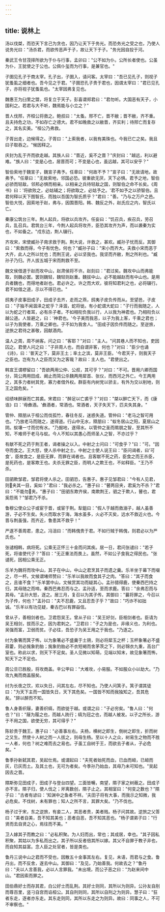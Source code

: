 ```yaml
---
---
---
```

title: 说林上
---




汤以伐桀，而恐天下言己为贪也，因乃让天下于务光。而恐务光之受之也，乃使人说务光曰："汤杀君，而欲传恶声于子，故让天下于子。"务光因自投于河。

秦武王令甘茂择所欲为于仆与行事，孟卯曰："公不如为仆。公所长者使也。公虽为仆，王犹使之于公也。公佩仆玺而为行事，是兼官也。"

子圉见孔子于商太宰。孔子出，子圉入，请问客。太宰曰："吾已见孔子，则视子犹蚤虱之细者也。吾今见之于君。"子圉恐孔子贵于君也，因谓太宰曰："君已见孔子，亦将视子犹蚤虱也。"太宰因弗复见也。

魏惠王为臼里之盟，将复立于天子。彭喜谓郑君曰："君勿听。大国恶有天子，小国利之。若君与大不听，魏焉能与小立之？"

晋人伐邢，齐桓公将救之。鲍叔曰："太蚤。邢不亡，晋不敝；晋不敝，齐不重。且夫持危之功，不如存亡之德大。君不如晚救之以敝晋，齐实利；待邢亡而复存之，其名实美。"桓公乃弗救。

子胥出走，边候得之。子胥曰："上索我者，以我有美珠也。今我已亡之矣。我且曰子取吞之。"候因释之。

庆封为乱于齐而欲走越。其族人曰："晋近，奚不之晋？"庆封曰："越远，利以避难。"族人曰："变是心也，居晋而可；不变是心也，虽远越，其可以安乎？"

智伯索地于魏宣子，魏宣子弗予。任章曰："何故不予？"宣子曰："无故请地，故弗予。"任章曰："无故索地，邻国必恐。彼重欲无厌，天下必惧。君予之地，智伯必骄而轻敌，邻邦必惧而相亲。以相亲之兵待轻敌之国，则智伯之命不长矣。《周书》曰：\'将欲败之，必姑辅之；将欲取之，必姑予之。\'君不如予之以骄智伯。且君何释以天下图智氏，而独以吾国为智氏质乎？"君曰："善。"乃与之万户之邑。智伯大悦，因索地于赵，弗与，因围晋阳。韩、魏反之外，赵氏应之内，智氏以亡。

秦康公筑台三年。荆人起兵，将欲以兵攻齐。任妄曰："饥召兵，疾召兵，劳召兵，乱召兵。君筑台三年，今荆人起兵将攻齐，臣恐其攻齐为声，而以袭秦为实也，不如备之。"戍东边，荆人辍行。

齐攻宋，宋使臧孙子南求救于荆。荆大说，许救之，甚欢。臧孙子忧而反。其御曰："索救而得，今子有忧色，何也？"臧孙子曰："宋小而齐大。夫救小宋而恶于大齐，此人之所以忧也；而荆王说，必以坚我也。我坚而齐敝，荆之所利也。"臧孙子乃归。齐人拔五城于宋而荆救不至。

魏文侯借道于赵而攻中山，赵肃侯将不许。赵刻曰："君过矣。魏攻中山而弗能取，则魏必罢。罢则魏轻，魏轻则赵重。魏拔中山，必不能越赵而有中山也。是用兵者魏也，而得地者赵也。君必许之。许之而大欢，彼将知君利之也，必将辍行。君不如借之道，示以不得已也。"

鸱夷子皮事田成子，田成子去齐，走而之燕，鸱夷子皮负传而从。至望邑，子皮曰："子独不闻涸泽之蛇乎？泽涸，蛇将徙。有小蛇谓大蛇曰："子行而我随之，人以为蛇之行者耳，必有杀子者。不如相衔负我以行，人以我为神君也。乃相衔负以越公道。人皆避之，曰：'神君也。'今子美而我恶，以子为我上客，千乘之君也；以子为我使者，万乘之卿也。子不如为我舍人。"田成子因负传而随之。至逆旅，逆旅之君待之甚敬，因献酒肉。

温人之周，周不纳客。问之曰："客耶？"对曰："主人。"问其巷人而不知也，吏因囚之。君使人问之曰："子非周人也，而自谓非客，何也？"对曰："臣少也诵《诗》，曰：'普天之下，莫非王土；率土之滨，莫非王臣。'今君天子，则我天子之臣也。岂有为人之臣而又为之客哉？故曰：主人也。"君使出之。

韩宣王谓樛留曰："吾欲两用公仲、公叔，其可乎？"对曰："不可。晋用六卿而国分，简公两用田成、阚止而简公杀魏两用犀首、张仪，而西河之外亡。今王两用之，其多力者树其党，寡力者借外权。群臣有内树党以骄主，有外为交以削地，则王之国危矣。"

绍绩味醉寐而亡其裘。宋君曰："醉足以亡裘乎？"对曰："桀以醉亡天下，而《康诰》曰：'毋彝酒。'彝酒者，常酒也。常酒者，天子失天下，匹夫失其身。"

管仲、隰朋从于桓公而伐孤竹，春往冬反，迷惑失道。管仲曰："老马之智可用也。"乃放老马而随之，遂得道。行山中无水，隰朋曰："蚁冬居山之阳，夏居山之阴。蚁壤一寸而仞有水。"乃掘地，遂得水。以管仲之圣而隰朋之智，至其所不知，不难师于老马与蚁。今人不知以其愚心而师圣人之智，不亦过乎？

有献不死之药于荆王者，谒者操之以入。中射之士问曰："可食乎？"曰："可。"因夺而食之。王大怒，使人杀中射之士。中射之士使人说王曰："臣问谒者，曰'可食'，臣故食之，是臣无罪，而罪在谒者也。且客献不死之药，臣食之而王杀臣，是死药也，是客欺王也。夫杀无罪之臣，而明人之欺王也，不如释臣。"王乃不杀。

田驷欺邹君，邹君将使人杀之。田驷恐，告惠子。惠子见邹君曰："今有人见君，则夹其一目，奚如？"君曰："我必杀之。"惠子曰："瞽两目夹，君奚为不杀？"君曰："不能勿夹。"惠子曰："田驷东欺齐侯，南欺荆王，驷之于欺人，瞽也，君奚怨焉？"邹君乃不杀。

鲁穆公使众公子或宦于晋，或宦于荆。犁鉏曰："假人于越而救溺子，越人虽善游，子必不生矣。失火而取水于海，海水虽多，火必不灭矣，远水不救近火也。今晋与荆虽强，而齐近，鲁患其不救乎！"

严遂不善周君，患之。冯沮曰："而韩傀贵于君。不如行贼于韩傀，则君必以为严氏也。"

张谴相韩，病将死。公乘无正怀三十金而问其疾。居一日，君问张谴曰："若子死，将谁使代子？"答曰："无正重法而畏上。虽然，不如公子食我之得民也。"张谴死，因相公乘无正。

乐羊为魏将而攻中山，其子在中山，中山之君烹其子而遗之羹。乐羊坐于幕下而啜之，尽一杯。文候谓堵师赞曰："乐羊以我故而食其子之肉。"答曰："其子而食之，且谁不食？"乐羊罢中山，文候赏其功而疑其心。孟孙猎得鹿，使秦西巴持之归，其母随之而啼。秦西巴弗忍而与之。孟孙适，至而求鹿。答曰："余弗忍而与其母。"孟孙大怒，逐之。居三月，复召以为其子传。其御曰："曩将罪之，今召以为子传，何也？"孟孙曰："夫不忍鹿，又且忍吾子乎？"故曰："巧诈不如拙诚。"乐羊以有功见疑，秦古巴以有罪益信。

曾从子，善相剑者也。卫君怨吴王。曾从子曰："吴王好剑，臣相剑者也。臣请为吴王相剑，拔而示之，因为君刺之。"卫君曰："子之为是也，非缘义也，为利也。吴强而富，卫弱而贫。子必往，吾恐子为吴王用之于我也。"乃逐之。

纣为象箸而箕子怖，以为象箸必不盛羹于土铏，则必将犀玉之杯；玉杯象箸必不盛菽藿，则必旄象豹胎；旄象豹胎必不衣短褐而舍茅茨之下，则必锦衣九重，高台广室也。称此以求，则天下不足矣。圣人见微以知萌，见端以知末，故见象箸而怖，知天下之不足也。

周公旦已胜殷，将攻商盖。辛公甲曰："大难攻，小易服。不如服众小以劫大。"乃攻九夷而商盖服矣。

纣为长夜之饮，欢以失日，问其左右，尽不知也。乃使人问箕子。箕子谓其徒曰："为天下主而一国皆失日，天下其危矣。一国皆不知而我独知之，吾其危矣。"辞以醉而不知。

鲁人身善织屦，妻善织缟，而欲徙于越。或谓之曰："子必穷矣。"鲁人曰："何也？"曰："屦为履之也，而越人跣行；缟为冠之也，而越人被发。以子之所长，游于不用之国，欲使无穷，其可得乎？"

陈轸贵于魏王。惠子曰："必善事左右。夫杨，横树之即生，倒树之即生，折而树之又生。然使十人树之而一人拔之，则毋生杨。至以十人之众，树易生之物而不胜一人者，何也？树之难而去之易也。子虽工自树于王，而欲去子者从，子必危矣。"

鲁季孙新弑其君，吴起仕焉。或谓起曰："夫死者始死而血，已血而衄，已衄而灰，已灰而土。及其土也，无可为者矣。今季孙乃始血，其毋乃未可知也。"吴起因去之晋。

隰斯弥见田成子，田成子与登台四望。三面皆暢，南望，隰子家之树蔽之。田成子亦不言。隰子归，使人伐之；斧离数创，隰子止之。其相室曰："何变之数也？"隰子曰："古者有谚曰：'知渊中之鱼者不祥。'夫田子将有大事，而我示之知微，我必危矣。不伐树，未有罪也；知人之所不言，其罪大矣。"乃不伐也。

杨子过于宋，东之逆旅，有妾二人，其恶者贵，美者贱。杨子问其故。逆旅之父答曰："美者自美，吾不知其美也；恶者自恶，吾不知其恶也。"杨子谓弟子曰："行贤而去自贤之心，焉往而不美。"

卫人嫁其子而教之曰："必私积聚。为人妇而出，常也；其成居，幸也。"其子因私积聚，其姑以为多私而出之。其子所以反者倍其所以嫁。其父不自罪于教子非也，而自知其益富。念人臣之处官者，皆是类也。

鲁丹三说中山之君而不受也，因散五十金事其左右。复见，未语，而君与之食。鲁丹出，而不反舍，遂去中山。其御曰："及见，乃始善我。何故去之？"鲁丹曰："夫以人言善我，必以人言罪我。"未出境，而公子恶之曰："为赵来间中山。"君因索而罪之。

田伯鼎好士而存其君，白公好士而乱荆。其好士则同，其所以为则异。公孙友自刖而尊百里，竖刁自宫而谄桓公。其自刑则同，其所以自刑之为则异。慧子曰："狂者东走，逐者亦东走。其东走则同，其所以东走之为则异。故曰：同事之人，不可不审察也。"
